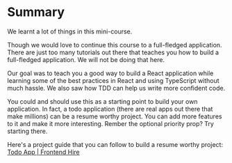 # Summary

We learnt a lot of things in this mini-course.

Though we would love to continue this course to a full-fledged application. There are just too many tutorials out there that teaches you how to build a full-fledged application. We will not be doing that here.

Our goal was to teach you a good way to build a React application while learning some of the best practices in React and using TypeScript without much hassle. We also saw how TDD can help us write more confident code.

You could and should use this as a starting point to build your own application. In fact, a todo application (there are real apps out there that make millions) can be a resume worthy project. You can add more features to it and make it more interesting. Rember the optional priority prop? Try starting there.

Here's a project guide that you can follow to build a resume worthy project: [Todo App | Frontend Hire](https://www.frontendhire.com/projects/todo-app)